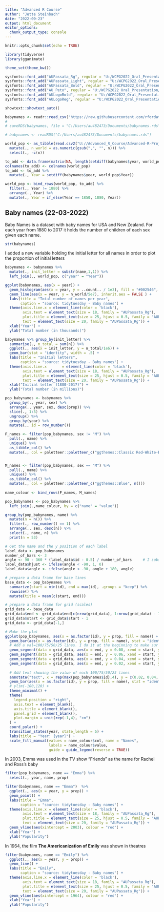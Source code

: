 ```yaml
---
title: "Advanced R Course"
author: "Jette Steinbach"
date: "2022-09-23"
output: html_document
editor_options: 
  chunk_output_type: console
---
```


```r
knitr::opts_chunk$set(echo = TRUE)
```

```r
library(tidyverse)
library(gganimate)

theme_set(theme_bw())

sysfonts::font_add("AUPassata_Rg", regular = "U:/WCPG2022_Oral_Presentation/fonte/AUPassata_Rg.ttf")
sysfonts::font_add("AUPassata_Light", regular = "U:/WCPG2022_Oral_Presentation/fonte/AUPassata_Light.ttf")
sysfonts::font_add("AUPassata_Bold", regular = "U:/WCPG2022_Oral_Presentation/fonte/AUPassata_Bold.ttf")
sysfonts::font_add("AU_Peto", regular = "U:/WCPG2022_Oral_Presentation/fonte/AU_Peto.ttf")
sysfonts::font_add("AULogoBold", regular = "U:/WCPG2022_Oral_Presentation/fonte/AULogoBold.ttf")
sysfonts::font_add("AULogoReg", regular = "U:/WCPG2022_Oral_Presentation/fonte/AULogoReg.ttf")

showtext::showtext_auto()

babynames <- readr::read_csv('https://raw.githubusercontent.com/rfordatascience/tidytuesday/master/data/2022/2022-03-22/babynames.csv')
# 
# saveRDS(babynames, file = "C:/Users/au482473/Documents/babynames.rds")

# babynames <- readRDS("C:/Users/au482473/Documents/babynames.rds")

world_pop <- as_tibble(read.csv2("U://Advanced_R_Course/Advanced-R-Project/world_pop.txt", header = TRUE, sep = "\t")) %>% 
  mutate(., n_world = as.numeric(gsub(",", "", n))) %>% 
  select(., -c(n))

to_add <- data.frame(matrix(NA, length(setdiff(babynames$year, world_pop$Year)), ncol(world_pop)))
colnames(to_add) <- colnames(world_pop)
to_add <- to_add %>% 
  mutate(., Year = setdiff(babynames$year, world_pop$Year))

world_pop <- bind_rows(world_pop, to_add) %>% 
  filter(., Year != 1880) %>% 
  arrange(., Year) %>% 
  mutate(., Year = if_else(Year == 1850, 1880, Year))

```


## Baby names (22-03-2022)

Baby Names is a dataset with baby names for USA and New Zealand. For each year from 1880 to 2017 it holds the number of children of each sex given each name. 

```r
  
str(babynames)
```

I added a new variable holding the initial letter for all names in order to plot the proportion of initial letters

```r

babynames <- babynames %>%  
  mutate(., init_letter = substr(name,1,1)) %>% 
  left_join(., world_pop, c("year" = "Year"))
```


```r

ggplot(babynames, aes(x = year)) + 
  geom_histogram(aes(x = year, y = ..count.. / 1e3), fill = "#002546", alpha = 0.3, colour = "#002546") + 
  geom_line(aes(x = year, y = n_world/5e7), inherit.aes = FALSE ) +
  labs(title = "Total number of names per year", 
       caption = "source: tidytuesday - Baby names") + 
  theme(axis.line.x = element_line(color = 'black'),
        axis.text = element_text(size = 18, family = "AUPassata_Rg"),
        plot.title = element_text(size = 25, hjust = 0.5, family = "AUPassata_Bold"),
        text = element_text(size = 20, family = "AUPassata_Rg")) +
  xlab("Year") +
  ylab("Total number (in thousands)")
```


```r
babynames %>% group_by(init_letter) %>% 
  summarise(., n_total = sum(n)) %>% 
  ggplot(., aes(x = init_letter, y = n_total/1e6)) + 
  geom_bar(stat = "identity", width = .5) + 
  labs(title = "Initial letters", 
       caption = "source: tidytuesday - Baby names") + 
  theme(axis.line.x       = element_line(color = 'black'),
        axis.text = element_text(size = 18, family = "AUPassata_Rg"),
        plot.title = element_text(size = 25, hjust = 0.5, family = "AUPassata_Bold"),
        text = element_text(size = 20, family = "AUPassata_Rg")) +
  xlab("Initial letter (1880-2017)") +
  ylab("Total number (in millions)")
```


```r
pop_babynames <- babynames %>% 
  group_by(., year, sex) %>% 
  arrange(., year, sex, desc(prop)) %>% 
  slice(., 1:3) %>% 
  ungroup() %>% 
  group_by(year) %>% 
  mutate(., id = row_number())

F_names <- filter(pop_babynames, sex != "M") %>% 
  pull(., name) %>% 
  unique() %>% 
  as_tibble_col() %>% 
  mutate(., col = paletteer::paletteer_c("ggthemes::Classic Red-White-Black Light", n()))


M_names <- filter(pop_babynames, sex == "M") %>% 
  pull(., name) %>% 
  unique() %>% 
  as_tibble_col() %>% 
  mutate(., col = paletteer::paletteer_c("ggthemes::Blue", n()))
  
name_colour <- bind_rows(F_names, M_names) 

pop_babynames <- pop_babynames %>% 
  left_join(.,name_colour, by = c("name" = "value"))

group_by(pop_babynames, name) %>% 
  mutate(n = n()) %>% 
  filter(., row_number() == 1) %>% 
  arrange(., sex, desc(n)) %>% 
  select(., name, n) %>% 
  print(n = 53)

```

```r
# Get the name and the y position of each label
label_data <- pop_babynames
number_of_bars <- 3
angle <- 90 - 360 * (label_data$id - 0.5) / number_of_bars     # I substract 0.5 because the letter must have the angle of the center of the bars. Not extreme right(1) or extreme left (0)
label_data$hjust <- ifelse(angle < -90, 1, 0)
label_data$angle <- ifelse(angle < -90, angle + 180, angle)

# prepare a data frame for base lines
base_data <- pop_babynames %>% 
  summarize(start = min(id), end = max(id), .groups = "keep") %>% 
  rowwise() %>% 
  mutate(title = mean(c(start, end)))

# prepare a data frame for grid (scales)
grid_data <- base_data
grid_data$end <- grid_data$end[c(nrow(grid_data), 1:nrow(grid_data) - 1)] + 1
grid_data$start <- grid_data$start - 1
grid_data <- grid_data[-1,]

# Make the plot
ggplot(pop_babynames, aes(x = as.factor(id), y = prop, fill = name)) +       # Note that id is a factor. If x is numeric, there is some space between the first bar
  geom_bar(aes(x = as.factor(id), y = prop, fill = name), stat = "identity", alpha = 0.5) +
  # Add a val=100/75/50/25 lines. I do it at the beginning to make sur barplots are OVER it.
  geom_segment(data = grid_data, aes(x = end, y = 0.08, xend = start, yend = 0.08), colour = "grey", alpha = 1, size = 0.3 , inherit.aes = FALSE ) +
  geom_segment(data = grid_data, aes(x = end, y = 0.06, xend = start, yend = 0.06), colour = "grey", alpha = 1, size = 0.3 , inherit.aes = FALSE ) +
  geom_segment(data = grid_data, aes(x = end, y = 0.04, xend = start, yend = 0.04), colour = "grey", alpha = 1, size = 0.3 , inherit.aes = FALSE ) +
  geom_segment(data = grid_data, aes(x = end, y = 0.02, xend = start, yend = 0.02), colour = "grey", alpha = 1, size = 0.3 , inherit.aes = FALSE ) +
  
  # Add text showing the value of each 100/75/50/25 lines
  annotate("text", x = rep(max(pop_babynames$id),4), y = c(0.02, 0.04, 0.06, 0.08), label = c("0.02", "0.04", "0.06", "0.08") , color = "grey", size = 3 , angle = 0, fontface = "bold", hjust = 1) +
  geom_bar(aes(x = as.factor(id), y = prop, fill = name), stat = "identity", alpha = 0.5) +
  # ylim(-100,120) +
  theme_minimal() +
  theme(
    legend.position = "right",
    axis.text = element_blank(),
    axis.title = element_blank(),
    panel.grid = element_blank(),
    plot.margin = unit(rep(-1,4), "cm") 
  ) +
  coord_polar() + 
  transition_states(year, state_length = 5) +
  labs(title = "Year: {year}") +
  scale_fill_manual(values = name_colour$col, name = "Names",
                    labels = name_colour$value,
                    guide = guide_legend(reverse = TRUE))

```


In 2003, Emma was used in the TV show “Friends” as the name for Rachel and Ross's baby

```r
filter(pop_babynames, name == "Emma") %>% 
  select(., year, name, prop)

filter(babynames, name == "Emma")  %>% 
  ggplot(., aes(x = year, y = prop)) + 
  geom_point() + 
  labs(title = "Emma", 
       caption = "source: tidytuesday - Baby names") + 
  theme(axis.line.x = element_line(color = 'black'),
        axis.text = element_text(size = 18, family = "AUPassata_Rg"),
        plot.title = element_text(size = 25, hjust = 0.5, family = "AUPassata_Bold"),
        text = element_text(size = 20, family = "AUPassata_Rg")) +
  geom_vline(aes(xintercept = 2003), colour = "red") +
  xlab("Year") +
  ylab("Popularity")
```
In 1964, the film **The Americanization of Emily** was shown in theatres
```r

filter(babynames, name == "Emily") %>% 
  ggplot(., aes(x = year, y = prop)) + 
  geom_line() + 
  labs(title = "Emily", 
       caption = "source: tidytuesday - Baby names") + 
  theme(axis.line.x = element_line(color = 'black'),
        axis.text = element_text(size = 18, family = "AUPassata_Rg"),
        plot.title = element_text(size = 25, hjust = 0.5, family = "AUPassata_Bold"),
        text = element_text(size = 20, family = "AUPassata_Rg")) +
  geom_vline(aes(xintercept = 1964), colour = "red") +
  xlab("Year") +
  ylab("Popularity")
```